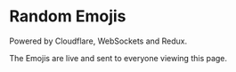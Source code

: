 
<Head />

# Random Emojis

Powered by Cloudflare, WebSockets and Redux.

<App />

The Emojis are live and sent to everyone viewing this page.